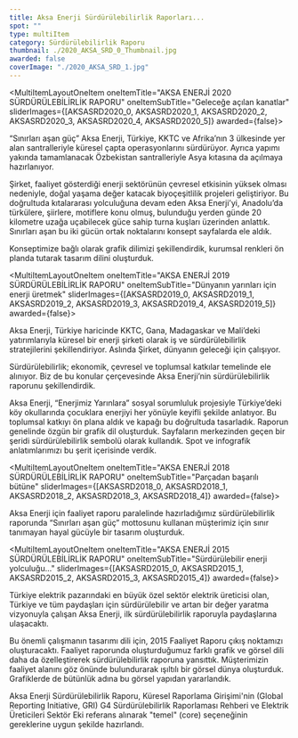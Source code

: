 ```yaml
---
title: Aksa Enerji Sürdürülebilirlik Raporları...
spot: ""
type: multiItem
category: Sürdürülebilirlik Raporu
thumbnail: ./2020_AKSA_SRD_0_Thumbnail.jpg
awarded: false
coverImage: "./2020_AKSA_SRD_1.jpg"
---
```




<MultiItemLayoutOneItem oneItemTitle="AKSA ENERJİ 2020 SÜRDÜRÜLEBİLİRLİK RAPORU" oneItemSubTitle="Geleceğe açılan kanatlar" sliderImages={[AKSASRD2020_0, AKSASRD2020_1, AKSASRD2020_2, AKSASRD2020_3, AKSASRD2020_4, AKSASRD2020_5]} awarded={false}>

“Sınırları aşan güç” Aksa Enerji, Türkiye, KKTC ve Afrika’nın 3 ülkesinde yer alan santralleriyle küresel çapta operasyonlarını sürdürüyor. Ayrıca yapımı yakında tamamlanacak Özbekistan santralleriyle Asya kıtasına da açılmaya hazırlanıyor.

Şirket, faaliyet gösterdiği enerji sektörünün çevresel etkisinin yüksek olması nedeniyle, doğal yaşama değer katacak biyoçeşitlilik projeleri geliştiriyor. Bu doğrultuda kıtalararası yolculuğuna devam eden Aksa Enerji’yi, Anadolu’da türkülere, şiirlere, motiflere konu olmuş, bulunduğu yerden günde 20 kilometre uzağa uçabilecek güce sahip turna kuşları üzerinden anlattık. Sınırları aşan bu iki gücün ortak noktalarını konsept sayfalarda ele aldık.

Konseptimize bağlı olarak grafik dilimizi şekillendirdik, kurumsal renkleri ön planda tutarak tasarım dilini oluşturduk.

</MultiItemLayoutOneItem>


<MultiItemLayoutOneItem oneItemTitle="AKSA ENERJİ 2019 SÜRDÜRÜLEBİLİRLİK RAPORU" oneItemSubTitle="Dünyanın yarınları için enerji üretmek" sliderImages={[AKSASRD2019_0, AKSASRD2019_1, AKSASRD2019_2, AKSASRD2019_3, AKSASRD2019_4, AKSASRD2019_5]} awarded={false}>

Aksa Enerji, Türkiye haricinde KKTC, Gana, Madagaskar ve Mali’deki yatırımlarıyla küresel bir enerji şirketi olarak iş ve sürdürülebilirlik stratejilerini şekillendiriyor. Aslında Şirket, dünyanın geleceği için çalışıyor.

Sürdürülebilirlik; ekonomik, çevresel ve toplumsal katkılar temelinde ele alınıyor. Biz de bu konular çerçevesinde Aksa Enerji’nin sürdürülebilirlik raporunu şekillendirdik.

Aksa Enerji, “Enerjimiz Yarınlara” sosyal sorumluluk projesiyle Türkiye’deki köy okullarında çocuklara enerjiyi her yönüyle keyifli şekilde anlatıyor. Bu toplumsal katkıyı ön plana aldık ve kapağı bu doğrultuda tasarladık. Raporun genelinde özgün bir grafik dil oluşturduk. Sayfaların merkezinden geçen bir şeridi sürdürülebilirlik sembolü olarak kullandık. Spot ve infografik anlatımlarımızı bu şerit içerisinde verdik.

</MultiItemLayoutOneItem>


<MultiItemLayoutOneItem oneItemTitle="AKSA ENERJİ 2018 SÜRDÜRÜLEBİLİRLİK RAPORU" oneItemSubTitle="Parçadan başarılı bütüne" sliderImages={[AKSASRD2018_0, AKSASRD2018_1, AKSASRD2018_2, AKSASRD2018_3, AKSASRD2018_4]} awarded={false}>

Aksa Enerji için faaliyet raporu paralelinde hazırladığımız sürdürülebilirlik raporunda “Sınırları aşan güç” mottosunu kullanan müşterimiz için sınır tanımayan hayal gücüyle bir tasarım oluşturduk.

</MultiItemLayoutOneItem>


<MultiItemLayoutOneItem oneItemTitle="AKSA ENERJİ 2015 SÜRDÜRÜLEBİLİRLİK RAPORU" oneItemSubTitle="Sürdürülebilir enerji yolculuğu..." sliderImages={[AKSASRD2015_0, AKSASRD2015_1, AKSASRD2015_2, AKSASRD2015_3, AKSASRD2015_4]} awarded={false}>

Türkiye elektrik pazarındaki en büyük özel sektör elektrik üreticisi olan, Türkiye ve tüm paydaşları için sürdürülebilir ve artan bir değer yaratma vizyonuyla çalışan Aksa Enerji, ilk sürdürülebilirlik raporuyla paydaşlarına ulaşacaktı.

Bu önemli çalışmanın tasarımı dili için, 2015 Faaliyet Raporu çıkış noktamızı oluşturacaktı. Faaliyet raporunda oluşturduğumuz farklı grafik ve görsel dili daha da özelleştirerek sürdürülebilirlik raporuna yansıttık. Müşterimizin faaliyet alanını göz önünde bulundurarak ışıltılı bir görsel dünya oluşturduk. Grafiklerde de bütünlük adına bu görsel yapıdan yararlandık.

Aksa Enerji Sürdürülebilirlik Raporu, Küresel Raporlama Girişimi'nin (Global Reporting Initiative, GRI) G4 Sürdürülebilirlik Raporlaması Rehberi ve Elektrik Üreticileri Sektör Eki referans alınarak "temel" (core) seçeneğinin gereklerine uygun şekilde hazırlandı.

</MultiItemLayoutOneItem>
